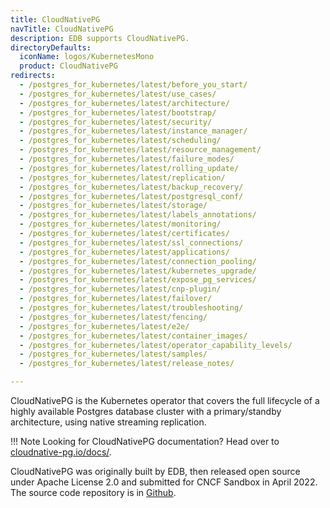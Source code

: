 ```yaml
---
title: CloudNativePG
navTitle: CloudNativePG
description: EDB supports CloudNativePG.
directoryDefaults:
  iconName: logos/KubernetesMono
  product: CloudNativePG
redirects:
  - /postgres_for_kubernetes/latest/before_you_start/
  - /postgres_for_kubernetes/latest/use_cases/
  - /postgres_for_kubernetes/latest/architecture/
  - /postgres_for_kubernetes/latest/bootstrap/
  - /postgres_for_kubernetes/latest/security/
  - /postgres_for_kubernetes/latest/instance_manager/
  - /postgres_for_kubernetes/latest/scheduling/
  - /postgres_for_kubernetes/latest/resource_management/
  - /postgres_for_kubernetes/latest/failure_modes/
  - /postgres_for_kubernetes/latest/rolling_update/
  - /postgres_for_kubernetes/latest/replication/
  - /postgres_for_kubernetes/latest/backup_recovery/
  - /postgres_for_kubernetes/latest/postgresql_conf/
  - /postgres_for_kubernetes/latest/storage/
  - /postgres_for_kubernetes/latest/labels_annotations/
  - /postgres_for_kubernetes/latest/monitoring/
  - /postgres_for_kubernetes/latest/certificates/
  - /postgres_for_kubernetes/latest/ssl_connections/
  - /postgres_for_kubernetes/latest/applications/
  - /postgres_for_kubernetes/latest/connection_pooling/
  - /postgres_for_kubernetes/latest/kubernetes_upgrade/
  - /postgres_for_kubernetes/latest/expose_pg_services/
  - /postgres_for_kubernetes/latest/cnp-plugin/
  - /postgres_for_kubernetes/latest/failover/
  - /postgres_for_kubernetes/latest/troubleshooting/
  - /postgres_for_kubernetes/latest/fencing/
  - /postgres_for_kubernetes/latest/e2e/
  - /postgres_for_kubernetes/latest/container_images/
  - /postgres_for_kubernetes/latest/operator_capability_levels/
  - /postgres_for_kubernetes/latest/samples/
  - /postgres_for_kubernetes/latest/release_notes/

---
```


CloudNativePG is the Kubernetes operator that covers the full lifecycle of a highly available Postgres database cluster with a primary/standby architecture, using native streaming replication.

!!! Note
    Looking for CloudNativePG documentation? Head over to [cloudnative-pg.io/docs/](https://cloudnative-pg.io/docs/).

CloudNativePG was originally built by EDB, then released open source under Apache License 2.0 and submitted for CNCF Sandbox in April 2022. The source code repository is in [Github](https://github.com/cloudnative-pg/cloudnative-pg).


